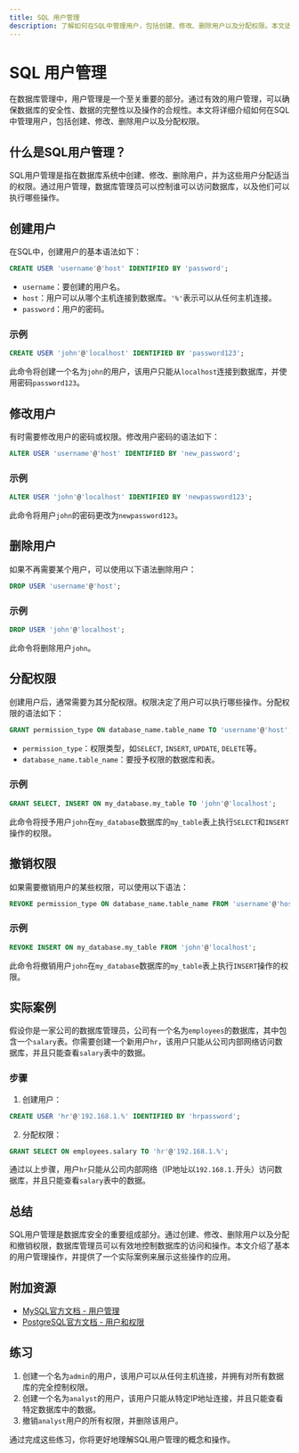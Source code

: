 ```yaml
---
title: SQL 用户管理
description: 了解如何在SQL中管理用户，包括创建、修改、删除用户以及分配权限。本文适合初学者，包含代码示例和实际案例。
---
```


# SQL 用户管理

在数据库管理中，用户管理是一个至关重要的部分。通过有效的用户管理，可以确保数据库的安全性、数据的完整性以及操作的合规性。本文将详细介绍如何在SQL中管理用户，包括创建、修改、删除用户以及分配权限。

## 什么是SQL用户管理？

SQL用户管理是指在数据库系统中创建、修改、删除用户，并为这些用户分配适当的权限。通过用户管理，数据库管理员可以控制谁可以访问数据库，以及他们可以执行哪些操作。

## 创建用户

在SQL中，创建用户的基本语法如下：

```sql
CREATE USER 'username'@'host' IDENTIFIED BY 'password';
```

- `username`：要创建的用户名。
- `host`：用户可以从哪个主机连接到数据库。`'%'`表示可以从任何主机连接。
- `password`：用户的密码。

### 示例

```sql
CREATE USER 'john'@'localhost' IDENTIFIED BY 'password123';
```

此命令将创建一个名为`john`的用户，该用户只能从`localhost`连接到数据库，并使用密码`password123`。

## 修改用户

有时需要修改用户的密码或权限。修改用户密码的语法如下：

```sql
ALTER USER 'username'@'host' IDENTIFIED BY 'new_password';
```

### 示例

```sql
ALTER USER 'john'@'localhost' IDENTIFIED BY 'newpassword123';
```

此命令将用户`john`的密码更改为`newpassword123`。

## 删除用户

如果不再需要某个用户，可以使用以下语法删除用户：

```sql
DROP USER 'username'@'host';
```

### 示例

```sql
DROP USER 'john'@'localhost';
```

此命令将删除用户`john`。

## 分配权限

创建用户后，通常需要为其分配权限。权限决定了用户可以执行哪些操作。分配权限的语法如下：

```sql
GRANT permission_type ON database_name.table_name TO 'username'@'host';
```

- `permission_type`：权限类型，如`SELECT`, `INSERT`, `UPDATE`, `DELETE`等。
- `database_name.table_name`：要授予权限的数据库和表。

### 示例

```sql
GRANT SELECT, INSERT ON my_database.my_table TO 'john'@'localhost';
```

此命令将授予用户`john`在`my_database`数据库的`my_table`表上执行`SELECT`和`INSERT`操作的权限。

## 撤销权限

如果需要撤销用户的某些权限，可以使用以下语法：

```sql
REVOKE permission_type ON database_name.table_name FROM 'username'@'host';
```

### 示例

```sql
REVOKE INSERT ON my_database.my_table FROM 'john'@'localhost';
```

此命令将撤销用户`john`在`my_database`数据库的`my_table`表上执行`INSERT`操作的权限。

## 实际案例

假设你是一家公司的数据库管理员，公司有一个名为`employees`的数据库，其中包含一个`salary`表。你需要创建一个新用户`hr`，该用户只能从公司内部网络访问数据库，并且只能查看`salary`表中的数据。

### 步骤

1. 创建用户：

```sql
CREATE USER 'hr'@'192.168.1.%' IDENTIFIED BY 'hrpassword';
```

2. 分配权限：

```sql
GRANT SELECT ON employees.salary TO 'hr'@'192.168.1.%';
```

通过以上步骤，用户`hr`只能从公司内部网络（IP地址以`192.168.1.`开头）访问数据库，并且只能查看`salary`表中的数据。

## 总结

SQL用户管理是数据库安全的重要组成部分。通过创建、修改、删除用户以及分配和撤销权限，数据库管理员可以有效地控制数据库的访问和操作。本文介绍了基本的用户管理操作，并提供了一个实际案例来展示这些操作的应用。

## 附加资源

- [MySQL官方文档 - 用户管理](https://dev.mysql.com/doc/refman/8.0/en/user-account-management.html)
- [PostgreSQL官方文档 - 用户和权限](https://www.postgresql.org/docs/current/user-manag.html)

## 练习

1. 创建一个名为`admin`的用户，该用户可以从任何主机连接，并拥有对所有数据库的完全控制权限。
2. 创建一个名为`analyst`的用户，该用户只能从特定IP地址连接，并且只能查看特定数据库中的数据。
3. 撤销`analyst`用户的所有权限，并删除该用户。

通过完成这些练习，你将更好地理解SQL用户管理的概念和操作。